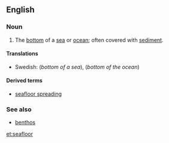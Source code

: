 ==English==

===Noun===
{{en-noun|sg=[[sea]][[floor]]|-}}

# The [[bottom]] of a [[sea]] or [[ocean]]; often covered with [[sediment]].

====Translations====
{{trans-top|seafloor}}
* Swedish: {{t|sv|sjöbotten|c}} (''bottom of a sea''), {{t|sv|havsbotten|c}} (''bottom of the ocean'')
{{trans-mid}}
{{trans-bottom}}

====Derived terms====
* [[seafloor spreading]]

===See also===
* [[benthos]]

[[et:seafloor]]